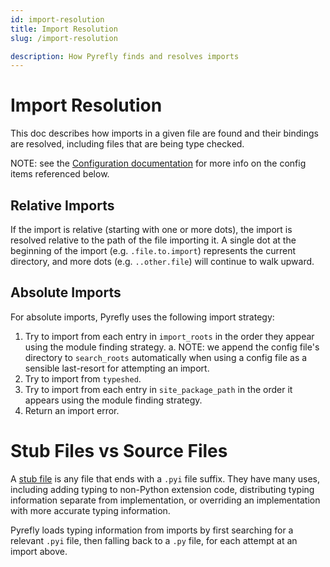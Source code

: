 ```yaml
---
id: import-resolution
title: Import Resolution
slug: /import-resolution

description: How Pyrefly finds and resolves imports
---
```


# Import Resolution

This doc describes how imports in a given file are found and their bindings are
resolved, including files that are being type checked.

NOTE: see the [Configuration documentation](configuration.mdx) for more info on
the config items referenced below.

## Relative Imports

If the import is relative (starting with one or more dots), the import is
resolved relative to the path of the file importing it. A single dot at the
beginning of the import (e.g. `.file.to.import`) represents the current
directory, and more dots (e.g. `..other.file`) will continue to walk upward.

## Absolute Imports

For absolute imports, Pyrefly uses the following import strategy:

1. Try to import from each entry in `import_roots` in the order they appear
   using the module finding strategy. a. NOTE: we append the config file's
   directory to `search_roots` automatically when using a config file as a
   sensible last-resort for attempting an import.
2. Try to import from `typeshed`.
3. Try to import from each entry in `site_package_path` in the order it appears
   using the module finding strategy.
4. Return an import error.

# Stub Files vs Source Files

A
[stub file](https://typing.python.org/en/latest/spec/distributing.html#stub-files)
is any file that ends with a `.pyi` file suffix. They have many uses, including
adding typing to non-Python extension code, distributing typing information
separate from implementation, or overriding an implementation with more accurate
typing information.

Pyrefly loads typing information from imports by first searching for a relevant
`.pyi` file, then falling back to a `.py` file, for each attempt at an import
above.
